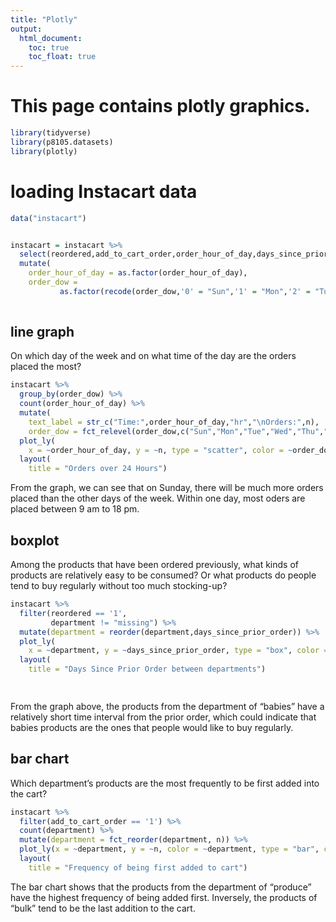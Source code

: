 ```yaml
---
title: "Plotly"
output: 
  html_document:
    toc: true
    toc_float: true
---
```


# This page contains plotly graphics.

```r
library(tidyverse)
library(p8105.datasets)
library(plotly)
```

# loading Instacart data

```r
data("instacart")


instacart = instacart %>% 
  select(reordered,add_to_cart_order,order_hour_of_day,days_since_prior_order,product_name,order_dow,aisle,department) %>%
  mutate(
    order_hour_of_day = as.factor(order_hour_of_day),
    order_dow = 
           as.factor(recode(order_dow,'0' = "Sun",'1' = "Mon",'2' = "Tue",'3' = "Wed",'4' = "Thu",'5' = "Fri",'6' = "Sat")))
  
```


## line graph

On which day of the week and on what time of the day are the orders placed the most?

```r
instacart %>%
  group_by(order_dow) %>%
  count(order_hour_of_day) %>%
  mutate(
    text_label = str_c("Time:",order_hour_of_day,"hr","\nOrders:",n),
    order_dow = fct_relevel(order_dow,c("Sun","Mon","Tue","Wed","Thu","Fri","Sat"))) %>%
  plot_ly(
    x = ~order_hour_of_day, y = ~n, type = "scatter", color = ~order_dow, mode = "lines",text = ~text_label,alpha = 0.5) %>%
  layout(
    title = "Orders over 24 Hours")
```

From the graph, we can see that on Sunday, there will be much more orders placed than the other days of the week. Within one day, most oders are placed between 9 am to 18 pm.


## boxplot

Among the products that have been ordered previously, what kinds of products are relatively easy to be consumed? Or what products do people tend to buy regularly without too much stocking-up?

```r

instacart %>%
  filter(reordered == '1',
         department != "missing") %>%
  mutate(department = reorder(department,days_since_prior_order)) %>%
  plot_ly(
    x = ~department, y = ~days_since_prior_order, type = "box", color = "viridis", alpha = 0.5) %>%
  layout(
    title = "Days Since Prior Order between departments")

  
```

From the graph above, the products from the department of "babies" have a relatively short time interval from the prior order, which could indicate that babies products are the ones that people would like to buy regularly.

## bar chart

Which department's products are the most frequently to be first added into the cart?

```r
instacart %>%
  filter(add_to_cart_order == '1') %>%
  count(department) %>%
  mutate(department = fct_reorder(department, n)) %>% 
  plot_ly(x = ~department, y = ~n, color = ~department, type = "bar", colors = "viridis") %>%
  layout(
    title = "Frequency of being first added to cart")
```

The bar chart shows that the products from the department of "produce" have the highest frequency of being added first. Inversely, the products of "bulk" tend to be the last addition to the cart. 